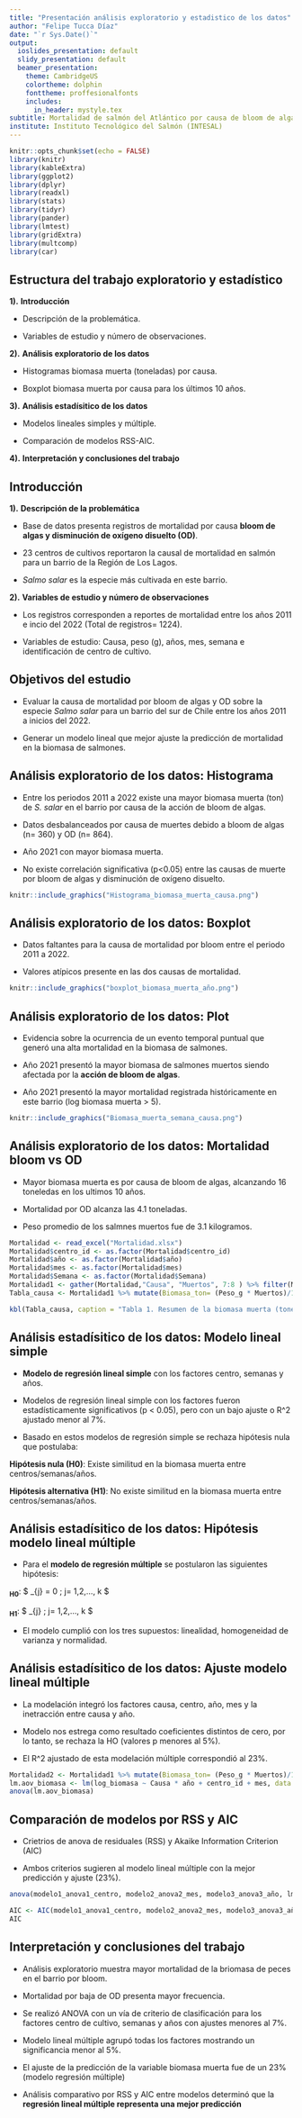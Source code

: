 ```yaml
---
title: "Presentación análisis exploratorio y estadistico de los datos"
author: "Felipe Tucca Díaz"
date: "`r Sys.Date()`"
output: 
  ioslides_presentation: default 
  slidy_presentation: default
  beamer_presentation: 
    theme: CambridgeUS
    colortheme: dolphin
    fonttheme: proffesionalfonts
    includes:
      in_header: mystyle.tex
subtitle: Mortalidad de salmón del Atlántico por causa de bloom de algas y oxígeno disuelto para un barrio de la región de Los Lagos
institute: Instituto Tecnológico del Salmón (INTESAL)
---
```


```r
knitr::opts_chunk$set(echo = FALSE)
library(knitr)
library(kableExtra)
library(ggplot2)
library(dplyr)
library(readxl)
library(stats)
library(tidyr)
library(pander)
library(lmtest)
library(gridExtra)
library(multcomp)
library(car)
```



## **Estructura del trabajo exploratorio y estadístico**

**1).** **Introducción**

- Descripción de la problemática.

- Variables de estudio y número de observaciones.

**2).** **Análisis exploratorio de los datos**

- Histogramas biomasa muerta (toneladas) por causa.

- Boxplot biomasa muerta por causa para los últimos 10 años.

**3).** **Análisis estadísitico de los datos**

- Modelos lineales simples y múltiple.

- Comparación de modelos RSS-AIC.

**4).** **Interpretación y conclusiones del trabajo**



## **Introducción**

**1).** **Descripción de la problemática**

- Base de datos presenta registros de mortalidad por causa **bloom de algas y disminución de oxígeno disuelto (OD)**. 

- 23 centros de cultivos reportaron la causal de mortalidad en salmón para un barrio de la Región de Los Lagos.

- *Salmo salar* es la especie más cultivada en este barrio.

**2).** **Variables de estudio y número de observaciones**

- Los registros corresponden a reportes de mortalidad entre los años 2011 e incio del 2022 (Total de registros= 1224).

- Variables de estudio: Causa, peso (g), años, mes, semana e identificación de centro de cultivo.



## **Objetivos del estudio**

- Evaluar la causa de mortalidad por bloom de algas y OD sobre la especie *Salmo salar* para un barrio del sur de Chile entre los años 2011 a inicios del 2022. 

- Generar un modelo lineal que mejor ajuste la predicción de mortalidad en la biomasa de salmones.



## **Análisis exploratorio de los datos: Histograma**

- Entre los periodos 2011 a 2022 existe una mayor biomasa muerta (ton) de *S. salar* en el barrio por causa de la acción de bloom de algas.

- Datos desbalanceados por causa de muertes debido a bloom de algas (n= 360) y OD (n= 864).

- Año 2021 con mayor biomasa muerta.

- No existe correlación significativa (p<0.05) entre las causas de muerte por bloom de algas y disminución de oxígeno disuelto.

```r
knitr::include_graphics("Histograma_biomasa_muerta_causa.png")
```



## **Análisis exploratorio de los datos: Boxplot**

- Datos faltantes para la causa de mortalidad por bloom entre el periodo 2011 a 2022.

- Valores atípicos presente en las dos causas de mortalidad.

```r
knitr::include_graphics("boxplot_biomasa_muerta_año.png")
```



## **Análisis exploratorio de los datos: Plot**

- Evidencia sobre la ocurrencia de un evento temporal puntual que generó una alta mortalidad en la biomasa de salmones.

- Año 2021 presentó la mayor biomasa de salmones muertos siendo afectada por la **acción de bloom de algas**.

- Año 2021 presentó la mayor mortalidad registrada históricamente en este barrio (log biomasa muerta > 5).

```r
knitr::include_graphics("Biomasa_muerta_semana_causa.png")
```



## **Análisis exploratorio de los datos: Mortalidad bloom vs OD**

- Mayor biomasa muerta es por causa de bloom de algas, alcanzando 16 toneledas en los ultimos 10 años.

- Mortalidad por OD alcanza las 4.1 toneladas.

- Peso promedio de los salmnes muertos fue de 3.1 kilogramos.

```r
Mortalidad <- read_excel("Mortalidad.xlsx")
Mortalidad$centro_id <- as.factor(Mortalidad$centro_id)
Mortalidad$año <- as.factor(Mortalidad$año)
Mortalidad$mes <- as.factor(Mortalidad$mes)
Mortalidad$Semana <- as.factor(Mortalidad$Semana)
Mortalidad1 <- gather(Mortalidad,"Causa", "Muertos", 7:8 ) %>% filter(Muertos > 0)
Tabla_causa <- Mortalidad1 %>% mutate(Biomasa_ton= (Peso_g * Muertos)/1000000) %>% group_by(Causa) %>% summarize("N"= n(), "Promedio"= mean(Biomasa_ton), "DE"= sd(Biomasa_ton),"Mediana"= median(Biomasa_ton), "Mín"= min(Biomasa_ton), "Máx"= max(Biomasa_ton))

kbl(Tabla_causa, caption = "Tabla 1. Resumen de la biomasa muerta (toneladas) para la especie S. salar por causa entre los años 2011 al 2021") %>% kable_classic_2()
```



## **Análisis estadísitico de los datos: Modelo lineal simple**

- **Modelo de regresión lineal simple** con los factores centro, semanas y años.

- Modelos de regresión lineal simple con los factores fueron estadísticamente significativos (p < 0.05), pero con un bajo ajuste o R^2 ajustado menor al 7%.

- Basado en estos modelos de regresión simple se rechaza hipótesis nula que postulaba: 

**Hipótesis nula (H0)**: Existe similitud en la biomasa muerta entre centros/semanas/años.

**Hipótesis alternativa (H1)**: No existe similitud en la biomasa muerta entre centros/semanas/años.



## **Análisis estadísitico de los datos: Hipótesis modelo lineal múltiple**

- Para el **modelo de regresión múltiple** se postularon las siguientes hipótesis:

**~H0~**: $ \beta_{j} = 0 ; j= 1,2,..., k $

**~H1~**: $ \beta_{j} \ne 0 ; j= 1,2,..., k $

- El modelo cumplió con los tres supuestos: linealidad, homogeneidad de varianza y normalidad. 



## **Análisis estadísitico de los datos: Ajuste modelo lineal múltiple**

- La modelación integró los factores causa, centro, año, mes y la inetracción entre causa y año.

- Modelo nos estrega como resultado coeficientes distintos de cero, por lo tanto, se rechaza la HO (valores p menores al 5%).

- El R^2 ajustado de esta modelación múltiple correspondió al 23%.

```r
Mortalidad2 <- Mortalidad1 %>% mutate(Biomasa_ton= (Peso_g * Muertos)/1000000) %>% mutate(log_biomasa= log(Biomasa_ton))
lm.aov_biomasa <- lm(log_biomasa ~ Causa * año + centro_id + mes, data = Mortalidad2)
anova(lm.aov_biomasa)
```



## **Comparación de modelos por RSS y AIC**

- Crietrios de anova de residuales (RSS) y Akaike Information Criterion (AIC)

- Ambos criterios sugieren al modelo lineal múltiple con la mejor predicción y ajuste (23%).

```r
anova(modelo1_anova1_centro, modelo2_anova2_mes, modelo3_anova3_año, lm.aov_biomasa) %>% pander()
```

```r
AIC <- AIC(modelo1_anova1_centro, modelo2_anova2_mes, modelo3_anova3_año, lm.aov_biomasa) %>% pander()
AIC
```



## **Interpretación y conclusiones del trabajo**

- Análisis exploratorio muestra mayor mortalidad de la briomasa de peces en el barrio por bloom.

- Mortalidad por baja de OD presenta mayor frecuencia.

- Se realizó ANOVA con un vía de criterio de clasificación para los factores centro de cultivo, semanas y años con ajustes menores al 7%.

- Modelo lineal múltiple agrupó todas los factores mostrando un significancia menor al 5%.

- El ajuste de la predicción de la variable biomasa muerta fue de un 23% (modelo regresión múltiple)

- Análisis comparativo por RSS y AIC entre modelos determinó que la **regresión lineal múltiple representa una mejor predicción**


